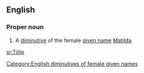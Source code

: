 ==English==

===Proper noun===
{{en-proper noun}}

# A [[diminutive]] of the female [[given name]] [[Matilda]].

[[Category:English diminutives of female given names]]

[[sr:Tillie]]